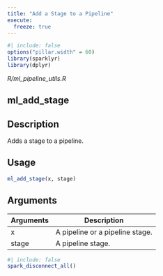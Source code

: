 ```yaml
---
title: "Add a Stage to a Pipeline"
execute:
  freeze: true
---
```


```r
#| include: false
options("pillar.width" = 60)
library(sparklyr) 
library(dplyr)
```

*R/ml_pipeline_utils.R*

## ml_add_stage

## Description
Adds a stage to a pipeline. 


## Usage
```r
ml_add_stage(x, stage) 
```

## Arguments
|Arguments|Description|
|---|---|
| x | A pipeline or a pipeline stage. |
| stage | A pipeline stage. |








```r
#| include: false
spark_disconnect_all()
```
